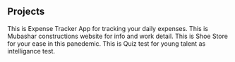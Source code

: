 ## Projects

<ProjectCard title="Expense Tracker App" link="http://bootcamp2020-expence-tracker-app.surge.sh" bg="linear-gradient(to right, #D4145A 0%, #FBB03B 100%)">
This is Expense Tracker App for tracking your daily expenses.
</ProjectCard>


<ProjectCard title="Mubashar's Construction" link="https://mubasharconstruction.web.app" bg="linear-gradient(to right, #D4145A 0%, #FBB03B 100%)">
This is Mubashar constructions website for info and work detail.
</ProjectCard>


<ProjectCard title="Shoe Store App" link="http://shopping-store-bilalahmad.surge.sh" bg="linear-gradient(to right, #D4145A 0%, #FBB03B 100%)">
This is Shoe Store for your ease in this panedemic.
</ProjectCard>


<ProjectCard title="Quiz Test App" link="http://quiz-app-bilalahmad-swl.surge.sh" bg="linear-gradient(to right, #D4145A 0%, #FBB03B 100%)">
This is Quiz test for young talent as intelligance test.
</ProjectCard>